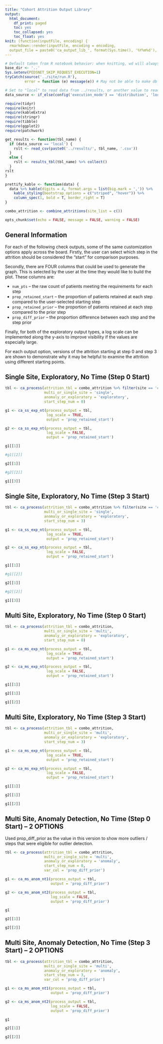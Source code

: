 ```yaml
---
title: "Cohort Attrition Output Library"
output:
  html_document:
    df_print: paged
    toc: yes
    toc_collapsed: yes
    toc_float: yes
knit: (function(inputFile, encoding) {
  rmarkdown::render(inputFile, encoding = encoding, 
  output_file = paste0('ca_output_lib_', format(Sys.time(), '%Y%m%d'), '.html') )}) 
---
```


```r
# Default taken from R notebook behavior: when knitting, wd will always be location of notebook
base_dir <- '..'
Sys.setenv(PEDSNET_SKIP_REQUEST_EXECUTION=1)
tryCatch(source('../site/run.R'),
         error = function (e) message(e)) # May not be able to make db connection

# Set to "local" to read data from ../results, or another value to read from db
data_source <- if_else(config('execution_mode') == 'distribution', 'local', 'not_local')

require(tidyr)
require(knitr)
require(kableExtra)
require(stringr)
require(tibble)
require(ggplot2)
require(patchwork)

get_results <- function(tbl_name) {
  if (data_source == 'local') {
    rslt <- read_csv(paste0('../results/', tbl_name, '.csv'))
  }
  else {
    rslt <- results_tbl(tbl_name) %>% collect()
  }
rslt
}

prettify_kable <- function(data) {
  data %>% kable(digits = 4, format.args = list(big.mark = ',')) %>%
    kable_styling(bootstrap_options = c("striped", "hover")) %>%
    column_spec(1, bold = T, border_right = T)
}

combo_attrition <- combine_attritions(site_list = c())

opts_chunk$set(echo = FALSE, message = FALSE, warning = FALSE)

```

## General Information

For each of the following check outputs, some of the same customization options apply across the board. Firstly, the user can select which step in the attrition should be considered the "start" for comparison purposes. 

Secondly, there are FOUR columns that could be used to generate the graph. This is selected by the user at the time they would like to build the plot. These columns are:

- `num_pts` -- the raw count of patients meeting the requirements for each step
- `prop_retained_start` -- the proportion of patients retained at each step compared to the user-selected starting step
- `prop_retained_prior` -- the proportion of patients retained at each step compared to the prior step
- `prop_diff_prior` -- the proportion difference between each step and the step prior

Finally, for both of the exploratory output types, a log scale can be implemented along the y-axis to improve visibility if the values are especially large.

For each output option, versions of the attrition starting at step 0 and step 3 are shown to demonstrate why it may be helpful to examine the attrition using different starting points.

## Single Site, Exploratory, No Time (Step 0 Start)
```r

tbl <- ca_process(attrition_tbl = combo_attrition %>% filter(site == 'colorado'),
                  multi_or_single_site = 'single',
                  anomaly_or_exploratory = 'exploratory',
                  start_step_num = 0)

g1 <- ca_ss_exp_nt(process_output = tbl,
                   log_scale = TRUE,
                   output = 'prop_retained_start')

g2 <- ca_ss_exp_nt(process_output = tbl,
                   log_scale = FALSE,
                   output = 'prop_retained_start')

g1[[1]]

#g1[[2]]

g2[[1]]

#g2[[2]]

g1[[3]]


```

## Single Site, Exploratory, No Time (Step 3 Start)
```r

tbl <- ca_process(attrition_tbl = combo_attrition %>% filter(site == 'colorado'),
                  multi_or_single_site = 'single',
                  anomaly_or_exploratory = 'exploratory',
                  start_step_num = 3)

g1 <- ca_ss_exp_nt(process_output = tbl,
                   log_scale = TRUE,
                   output = 'prop_retained_start')

g2 <- ca_ss_exp_nt(process_output = tbl,
                   log_scale = FALSE,
                   output = 'prop_retained_start')

g1[[1]]

#g1[[2]]

g2[[1]]

#g2[[2]]

g1[[3]]


```

## Multi Site, Exploratory, No Time (Step 0 Start)
```r

tbl <- ca_process(attrition_tbl = combo_attrition,
                  multi_or_single_site = 'multi',
                  anomaly_or_exploratory = 'exploratory',
                  start_step_num = 0)

g1 <- ca_ms_exp_nt(process_output = tbl,
                   log_scale = TRUE,
                   output = 'prop_retained_start')

g2 <- ca_ms_exp_nt(process_output = tbl,
                   log_scale = FALSE,
                   output = 'prop_retained_start')

g1[[1]]

g2[[1]]

g1[[2]]


```

## Multi Site, Exploratory, No Time (Step 3 Start)
```r

tbl <- ca_process(attrition_tbl = combo_attrition,
                  multi_or_single_site = 'multi',
                  anomaly_or_exploratory = 'exploratory',
                  start_step_num = 3)

g1 <- ca_ms_exp_nt(process_output = tbl,
                   log_scale = TRUE,
                   output = 'prop_retained_start')

g2 <- ca_ms_exp_nt(process_output = tbl,
                   log_scale = FALSE,
                   output = 'prop_retained_start')

g1[[1]]

g2[[1]]

g1[[2]]


```

## Multi Site, Anomaly Detection, No Time (Step 0 Start) -- **2 OPTIONS**

Used prop_diff_prior as the value in this version to show more outliers / steps that were eligible for outlier detection.

```r

tbl <- ca_process(attrition_tbl = combo_attrition,
                  multi_or_single_site = 'multi',
                  anomaly_or_exploratory = 'anomaly',
                  start_step_num = 0,
                  var_col = 'prop_diff_prior')

g1 <- ca_ms_anom_nt1(process_output = tbl,
                     output = 'prop_diff_prior')

g2 <- ca_ms_anom_nt2(process_output = tbl,
                     log_scale = FALSE,
                     output = 'prop_diff_prior')

g1

g2[[1]]

g2[[2]]


```

## Multi Site, Anomaly Detection, No Time (Step 3 Start) -- **2 OPTIONS**
```r

tbl <- ca_process(attrition_tbl = combo_attrition,
                  multi_or_single_site = 'multi',
                  anomaly_or_exploratory = 'anomaly',
                  start_step_num = 3,
                  var_col = 'prop_diff_prior')

g1 <- ca_ms_anom_nt1(process_output = tbl,
                     output = 'prop_diff_prior')

g2 <- ca_ms_anom_nt2(process_output = tbl,
                     log_scale = FALSE,
                     output = 'prop_diff_prior')

g1

g2[[1]]

g2[[2]]


```